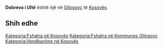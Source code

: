 {{Fshat në 
 | Emri                = Dobreva i Ultë
 | EmriAlt                = 
 | NAME_SHORT_FORM=      
 | NAME_GENERIC=      
 | NAME_SORT_NAME_RO=      DOBREVAIULTE
 | FULL_NAME_RO = Dobreva i Ultë
 | FULL_NAME_ND_RO=Dobreva i Ulte
 | SORT_NAME_RG=DOBREVAIULTE
 | FULL_NAME_RG=Dobreva i Ultë
 | FULL_NAME_ND_RG=Dobreva i Ulte
 | SRP_NAME_SHORT_FORM=      
 | SRP_NAME_GENERIC=      
 | SRP_NAME_SORT_NAME_RO=      
 | SRP_FULL_NAME_RO = 
 | SRP_FULL_NAME_ND_RO=
 | SRP_SORT_NAME_RG=
 | SRP_FULL_NAME_RG=
 | SRP_FULL_NAME_ND_RG=
 | Emri (Rasa dhanore) = 
 | Figura              = 
 | Shteti              = Kosovo
 | Komuna              = Gllogovc
 | Kodi postar         = 
 | Sipërfaqja          = 

 | Popullsia           = 

 | Regj. i popullsisë  = 
 | Dend. e popullsisë  = 
 | Faqja zyrtare       = 
 <!--- Koordinatat ----> 
 | Gjerësia            = 42.605556
 | Gjatësia            = 21.069444
 | Lartësia            = 
}}
'''Dobreva i Ultë''' është një [[]] në [[Gllogovc]] të [[Kosovës]].

<!-- == Gjeografia == -->
<!-- == Historia == -->
<!-- == Demografia == -->
== Shih edhe ==
{{Komuna Gllogovc}}
{{Kosovo-Administrata-Cung}}

[[Kategoria:Fshatra në Kosovës]]
[[Kategoria:Fshatra në Kommunes Gllogovc]]
[[Kategoria:Vendbanime në Kosovës]]